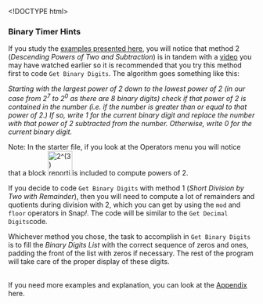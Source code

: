 \<!DOCTYPE html\>

<html lang="en">

<head>

<meta http-equiv="content-type" content="text/html; charset=utf-8" />

```{=html}
<script type="text/javascript" src="/llab/loader.js"></script>
```
<title>Unit 4 Optional Projects, Page 1 Hint</title>

</head>

<body>

<h3>Binary Timer Hints</h3>

If you study the <a href="http://www.wikihow.com/Convert-from-Decimal-to-Binary" target="_blank" title="Wikihow: How to Convert from Decimal to Binary">examples presented here</a>, you will notice that method 2 (<em>Descending Powers of Two and Subtraction</em>) is in tandem with a <a href="http://scratch.mit.edu/discuss/youtube/cDZzsHvi44Q" target="_blank" title="Abstraction: Base Conversion">video</a> you may have watched earlier so it is recommended that you try this method first to code `Get Binary Digits`. The algorithm goes something like this:

<p class="ms-4">

<em>Starting with the largest power of 2 down to the lowest power of 2 (in our case from 2<sup>7</sup> to 2<sup>0</sup> as there are 8 binary digits) check if that power of 2 is contained in the number (i.e. if the number is greater than or equal to that power of 2.) If so, write 1 for the current binary digit and replace the number with that power of 2 subtracted from the number. Otherwise, write 0 for the current binary digit.</em>



```{=html}
<!--
Implementing `Get Binary Digits` with this method we get:<br />
<img class="ms-4" src="/img/6-computers/BinaryClock_img/getBinaryDigitsCode2Cut.png" height="400"  alt="Get Binary Digits(number#){warp{for k=(7)to(0){if(number>2^k or ....){add(1)to(Binary Digits ....);set(number) to (number-.....)}else{add(0)to(Binary Digits.....)}}}}" title="Get Binary Digits(number#){warp{for k=(7)to(0){if(number>2^k or ....){add(1)to(Binary Digits ....);set(number) to (number-.....)}else{add(0)to(Binary Digits.....)}}}}"/>
-->
```
Note: In the starter file, if you look at the Operators menu you will notice that a block <img src="/img/6-computers/BinaryClock_img/2^3.png" title="2^(3) reporting 8" alt="2^(3) reporting 8" height="50"/>is included to compute powers of 2.

If you decide to code `Get Binary Digits` with method 1 (<em>Short Division by Two with Remainder</em>), then you will need to compute a lot of remainders and quotients during division with 2, which you can get by using the `mod` and `floor` operators in Snap<em>!</em>. The code will be similar to the `Get Decimal Digits `code.

<!--<img class="ms-4" src="/img/6-computers/BinaryClock_img/getBinaryDigitsCodeCut.png" height="375"  alt="Get Binary Digits(number#){warp{repeat until(number<...){insert((number) mod (2) at (1) of...; set(number)to(floor of (number/......)};repeat until(length of (Binary Digits List)...){insert(0)at(1) of (Binary.....)}}}" title="Get Binary Digits(number#){warp{repeat until(number<...){insert((number) mod (2) at (1) of...; set(number)to(floor of (number/......)};repeat until(length of (Binary Digits List)...){insert(0)at(1) of (Binary.....)}}}"/><br>-->

Whichever method you chose, the task to accomplish in `Get Binary Digits` is to fill the <var>Binary Digits List</var> with the correct sequence of zeros and ones, padding the front of the list with zeros if necessary. The rest of the program will take care of the proper display of these digits.<br /><br />

If you need more examples and explanation, you can look at the <a href="/6-computers/optional-projects/1c-binarycounter-appendix.html" target="_blank" title="Appendix">Appendix</a> here.
